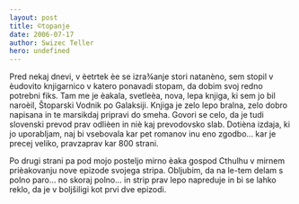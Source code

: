 ```yaml
---
layout: post
title: ©topanje
date: 2006-07-17
author: Swizec Teller
hero: undefined
---
```


Pred nekaj dnevi, v èetrtek èe se izra¾anje stori natanèno, sem stopil v èudovito knjigarnico v katero ponavadi stopam, da dobim svoj redno potrebni fiks. Tam me je èakala, svetleèa, nova, lepa knjiga, ki sem jo bil naroèil, Štoparski Vodnik po Galaksiji. Knjiga je zelo lepo bralna, zelo dobro napisana in te marsikdaj pripravi do smeha. Govori se celo, da je tudi slovenski prevod prav odlièen in niè kaj prevodovsko slab. Dotièna izdaja, ki jo uporabljam, naj bi vsebovala kar pet romanov inu eno zgodbo... kar je precej veliko, pravzaprav kar 800 strani.  
  
Po drugi strani pa pod mojo posteljo mirno èaka gospod Cthulhu v mirnem prièakovanju nove epizode svojega stripa. Obljubim, da na le-tem delam s polno paro... no skoraj polno... in strip prav lepo napreduje in bi se lahko reklo, da je v boljšiligi kot prvi dve epizodi.
